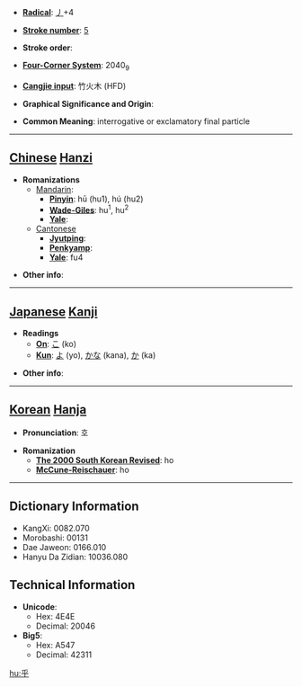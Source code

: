 * '''[[Wiktionary:Chinese radical index| Radical]]''': [[Wiktionary:Chinese radical index 丿|丿]]+4

* '''[[Wiktionary:Chinese total strokes index|Stroke number]]''': [[Wiktionary:Chinese total strokes index 5|5]]

* '''Stroke order''': 

* '''[[Wiktionary:Chinese four corner index|Four-Corner System]]''': 2040<sub>9</sub>

* '''[[Wiktionary:Chinese Cangjie index|Cangjie input]]''': 竹火木 (HFD)

* '''Graphical Significance and Origin''': 

* '''Common Meaning''': interrogative or exclamatory final particle

----

== [[Chinese]] [[Hanzi]] ==

* '''Romanizations'''
** [[Mandarin]]:
*** '''[[Pinyin]]''': hū (hu1), hú (hu2)
*** '''[[Wade-Giles]]''': hu<sup>1</sup>, hu<sup>2</sup>
*** '''[[Yale]]''': 
**[[Cantonese]]
***'''[[Jyutping]]''':
***'''[[Penkyamp]]''': 
***'''[[Yale]]''': fu4

* '''Other info''': 

----

== [[Japanese]] [[Kanji]] ==

* '''Readings'''
** '''[[On]]''': [[こ]] (ko)
** '''[[Kun]]''': [[よ]] (yo), [[かな]] (kana), [[か]] (ka)

* '''Other info''':  

----

== [[Korean]] [[Hanja]] ==

* '''Pronunciation''': 호

* '''Romanization'''
** '''[[The 2000 South Korean Revised Romanization|The 2000 South Korean Revised]]''': ho
** '''[[McCune-Reischauer]]''': ho

----

== Dictionary Information ==

* KangXi: 0082.070
* Morobashi: 00131
* Dae Jaweon: 0166.010
* Hanyu Da Zidian: 10036.080

== Technical Information ==

* '''Unicode''':
** Hex: 4E4E
** Decimal: 20046
* '''Big5''':
** Hex: A547
** Decimal: 42311

[[hu:乎]]
